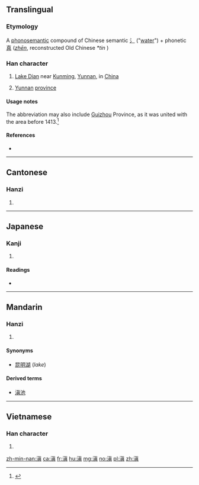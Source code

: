 ==Translingual==
{{wikipedia|Lake Dian}}
{{wikipedia|Chinese provincial abbreviations}}
===Etymology===
A [[phonosemantic]] compound of Chinese semantic [[氵]] ("[[water]]") + phonetic [[真]] (''[[zhēn]]'', reconstructed Old Chinese ''*tin''<!--Baxter-->)

===Han character===
{{Han char|rn=85|rad=水|as=10|sn=13|four=3418<sub>1</sub>|canj=水十月金 (EJBC)}}

# [[Lake Dian]] near [[Kunming]], [[Yunnan]], in [[China]]
# {{context|abbreviation|lang=cmn}} [[Yunnan]] [[province]]

====Usage notes====
The abbreviation may also include [[Guizhou]] Province, as it was united with the area before 1413.<ref name="henrywanhoichan20130908">{{cite web |url= http://the-sun.on.cc/cnt/lifestyle/20130908/00636_001.html|title= 雲上旅程：找到沈萬三的墓 |trans_title= Journey on cloud: Tomb of Samman  SHEN discovered|date= 2013-09-08|work= Henry WanHoi CHAN (陳雲海)|publisher= Oriental Daily (東方日報)|location= Hong Kong|language= Chinese|archiveurl= |archivedate= |accessdate= 2013-09-09}}</ref>

====References====
* {{Han ref|kx=0642.050|dkj=18010|dj=1049.110|hdz=31694.060|uh=6EC7|ud=28359|bh=B7BF|bd=47039}}
<small><references/></small>

----

==Cantonese==

===Hanzi===
{{yue-hanzi|jyut=|y=din1, tin4}}

# {{defn|lang=yue|sort=水10}}

----

==Japanese==

===Kanji===
{{ja-kanji|grade=|rs=水10}}

# {{defn|lang=ja|sort=水10}}

====Readings====
* {{ja-readings|on=[[てん]] (ten), [[しん]] (shin)|kun=}}

----

==Mandarin==

===Hanzi===
{{cmn-hanzi|pin=[[Diān]] ([[Dian1]]), [[tián]] ([[tian2]]), [[zhēn]] ([[zhen1]])|wg=Tien<sup>1</sup>, t'ien<sup>2</sup>, chen<sup>1</sup>}}

# {{defn|lang=cmn|sort=水10}}

====Synonyms====
* [[昆明湖]] (''lake'')

====Derived terms====
* [[滇池]]

----

==Vietnamese==

===Han character===
{{vi-hantu|[[điền]], [[chan]], [[tràn]], [[dàn]], [[giàn]]|rs=水10}}

# {{defn|lang=vi|sort=水10}}

[[zh-min-nan:滇]]
[[ca:滇]]
[[fr:滇]]
[[hu:滇]]
[[mg:滇]]
[[no:滇]]
[[pl:滇]]
[[zh:滇]]
